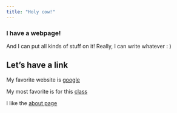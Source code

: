 ```yaml
---
title: "Holy cow!"
---
```


### I have a webpage!

And I can put all kinds of stuff on it! Really, I can write whatever : )

## Let's have a link

My favorite website is [google](http://www.google.com)

My most favorite is for this [class](http://jeffgoldsmith.com/DSI/index.html)

I like the [about page](about.html)



